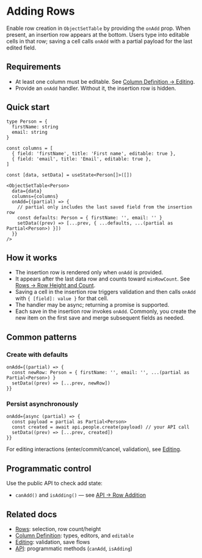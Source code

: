 
<Meta title="Data Display/Object Set Table/Docs/Adding" />

# Adding Rows

Enable row creation in `ObjectSetTable` by providing the `onAdd` prop. When present, an insertion row appears at the bottom. Users type into editable cells in that row; saving a cell calls `onAdd` with a partial payload for the last edited field.

## Requirements

- At least one column must be editable. See [Column Definition → Editing](?path=/docs/data-display-object-set-table-docs-column-definition--readme#editing).
- Provide an `onAdd` handler. Without it, the insertion row is hidden.

## Quick start

```tsx
type Person = {
  firstName: string
  email: string
}

const columns = [
  { field: 'firstName', title: 'First name', editable: true },
  { field: 'email', title: 'Email', editable: true },
]

const [data, setData] = useState<Person[]>([])

<ObjectSetTable<Person>
  data={data}
  columns={columns}
  onAdd={(partial) => {
    // partial only includes the last saved field from the insertion row
    const defaults: Person = { firstName: '', email: '' }
    setData((prev) => [...prev, { ...defaults, ...(partial as Partial<Person>) }])
  }}
/> 
```

## How it works

- The insertion row is rendered only when `onAdd` is provided.
- It appears after the last data row and counts toward `minRowCount`. See [Rows → Row Height and Count](?path=/docs/data-display-object-set-table-docs-rows--readme#row-height-and-count).
- Saving a cell in the insertion row triggers validation and then calls `onAdd` with `{ [field]: value }` for that cell.
- The handler may be async; returning a promise is supported.
- Each save in the insertion row invokes `onAdd`. Commonly, you create the new item on the first save and merge subsequent fields as needed.

## Common patterns

### Create with defaults

```tsx
onAdd={(partial) => {
  const newRow: Person = { firstName: '', email: '', ...(partial as Partial<Person>) }
  setData((prev) => [...prev, newRow])
}}
```

### Persist asynchronously

```tsx
onAdd={async (partial) => {
  const payload = partial as Partial<Person>
  const created = await api.people.create(payload) // your API call
  setData((prev) => [...prev, created])
}}
```

For editing interactions (enter/commit/cancel, validation), see [Editing](?path=/docs/data-display-object-set-table-docs-editing--readme).

## Programmatic control

Use the public API to check add state:

- `canAdd()` and `isAdding()` — see [API → Row Addition](?path=/docs/data-display-object-set-table-docs-api--readme#row-addition-api)

## Related docs

- [Rows](?path=/docs/data-display-object-set-table-docs-rows--readme): selection, row count/height
- [Column Definition](?path=/docs/data-display-object-set-table-docs-column-definition--readme): types, editors, and `editable`
- [Editing](?path=/docs/data-display-object-set-table-docs-editing--readme): validation, save flows
- [API](?path=/docs/data-display-object-set-table-docs-api--readme): programmatic methods (`canAdd`, `isAdding`)